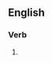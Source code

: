 {{also|Gasconading}}

==English==

===Verb===
{{head|en|verb form}}

# {{present participle of|gasconade|lang=en|nocat=1}}